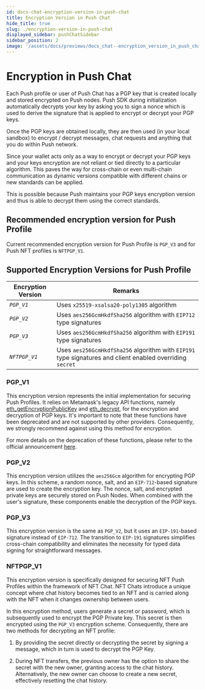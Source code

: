 ```yaml
---
id: docs-chat-encryption-version-in-push-chat
title: Encryption Version in Push Chat
hide_title: true
slug: ./encryption-version-in-push-chat
displayed_sidebar: pushChatSidebar
sidebar_position: 2
image: '/assets/docs/previews/docs_chat--encryption_version_in_push_chat.png'
---
```


# Encryption in Push Chat

Each Push profile or user of Push Chat has a PGP key that is created locally and stored encrypted on Push nodes. Push SDK during initialization automatically decrypts your key by asking you to sign a nonce which is used to derive the signature that is applied to encrypt or decrypt your PGP keys.

Once the PGP keys are obtained locally, they are then used (in your local sandbox) to encrypt / decrypt messages, chat requests and anything that you do within Push network.

Since your wallet acts only as a way to encrypt or decrypt your PGP keys and your keys encryption are not reliant or tied directly to a particular algorithm. This paves the way for cross-chain or even multi-chain communication as dynamic versions compatible with different chains or new standards can be applied.

This is possible because Push maintains your PGP keys encryption version and thus is able to decrypt them using the correct standards.

## Recommended encryption version for Push Profile

Current recommended encryption version for Push Profile is `PGP_V3` and for Push NFT profiles is `NFTPGP_V1`.

## Supported Encryption Versions for Push Profile

| Encryption Version | Remarks                                                                                                   |
| ------------------ | --------------------------------------------------------------------------------------------------------- |
| _`PGP_V1`_         | Uses `x25519-xsalsa20-poly1305` algorithm                                                                 |
| _`PGP_V2`_         | Uses `aes256GcmHkdfSha256` algorithm with `EIP712` type signatures                                        |
| _`PGP_V3`_         | Uses `aes256GcmHkdfSha256` algorithm with `EIP191` type signatures                                        |
| _`NFTPGP_V1`_      | Uses `aes256GcmHkdfSha256` algorithm with `EIP191` type signatures and client enabled overriding `secret` |

### PGP_V1

This encryption version represents the initial implementation for securing Push Profiles. It relies on Metamask's legacy API functions, namely [eth_getEncryptionPublicKey](https://docs.metamask.io/wallet/reference/eth_getencryptionpublickey/) and [eth_decrypt](https://docs.metamask.io/wallet/reference/eth_decrypt/), for the encryption and decryption of PGP keys. It's important to note that these functions have been deprecated and are not supported by other providers. Consequently, we strongly recommend against using this method for encryption.

For more details on the deprecation of these functions, please refer to the official announcement [here](https://medium.com/metamask/metamask-api-method-deprecation-2b0564a84686).

### PGP_V2

This encryption version utilizes the `aes256Gcm` algorithm for encrypting PGP keys. In this scheme, a random nonce, salt, and an `EIP-712`-based signature are used to create the encryption key. The nonce, salt, and encrypted private keys are securely stored on Push Nodes. When combined with the user's signature, these components enable the decryption of the PGP keys.

### PGP_V3

This encryption version is the same as `PGP_V2`, but it uses an `EIP-191`-based signature instead of `EIP-712`. The transition to `EIP-191` signatures simplifies cross-chain compatibility and eliminates the necessity for typed data signing for straightforward messages.

### NFTPGP_V1

This encryption version is specifically designed for securing NFT Push Profiles within the framework of NFT Chat. NFT Chats introduce a unique concept where chat history becomes tied to an NFT and is carried along with the NFT when it changes ownership between users.

In this encryption method, users generate a secret or password, which is subsequently used to encrypt the PGP Private key. This secret is then encrypted using the `PGP_V3` encryption scheme. Consequently, there are two methods for decrypting an NFT profile:

1. By providing the secret directly or decrypting the secret by signing a message, which in turn is used to decrypt the PGP Key.

2. During NFT transfers, the previous owner has the option to share the secret with the new owner, granting access to the chat history. Alternatively, the new owner can choose to create a new secret, effectively resetting the chat history.

